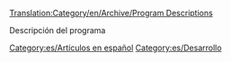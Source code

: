[[Translation:Category/en/Archive/Program Descriptions]]

Descripción del programa
[[Category:es/Artículos en español]]
[[Category:es/Desarrollo]]